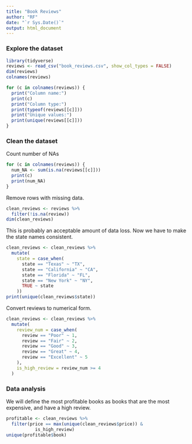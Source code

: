 ```yaml
---
title: "Book Reviews"
author: "RF"
date: "`r Sys.Date()`"
output: html_document
---
```


### Explore the dataset
```r
library(tidyverse)
reviews <- read_csv("book_reviews.csv", show_col_types = FALSE)
dim(reviews)
colnames(reviews)
```
```r
for (c in colnames(reviews)) {
  print("Column name:")
  print(c)
  print("Column type:")
  print(typeof(reviews[[c]]))
  print("Unique values:")
  print(unique(reviews[[c]]))
}
```
### Clean the dataset
Count number of NAs
```r
for (c in colnames(reviews)) {
  num_NA <- sum(is.na(reviews[[c]]))
  print(c)
  print(num_NA)
}
```
Remove rows with missing data.
```r
clean_reviews <- reviews %>%
  filter(!is.na(review))
dim(clean_reviews)
```
This is probably an acceptable amount of data loss.
Now we have to make the state names consistent.
```r
clean_reviews <- clean_reviews %>%
  mutate(
    state = case_when(
      state == "Texas" ~ "TX",
      state == "California" ~ "CA",
      state == "Florida" ~ "FL",
      state == "New York" ~ "NY",
      TRUE ~ state
    ))
print(unique(clean_reviews$state))
```
Convert reviews to numerical form.
```r
clean_reviews <- clean_reviews %>%
  mutate(
    review_num = case_when(
      review == "Poor" ~ 1,
      review == "Fair" ~ 2,
      review == "Good" ~ 3,
      review == "Great" ~ 4,
      review == "Excellent" ~ 5
    ),
    is_high_review = review_num >= 4
  )
```
### Data analysis
We will define the most profitable books as books that are the most expensive, and have a high review.
```r
profitable <- clean_reviews %>%
  filter(price == max(unique(clean_reviews$price)) &
           is_high_review)
unique(profitable$book)
```
